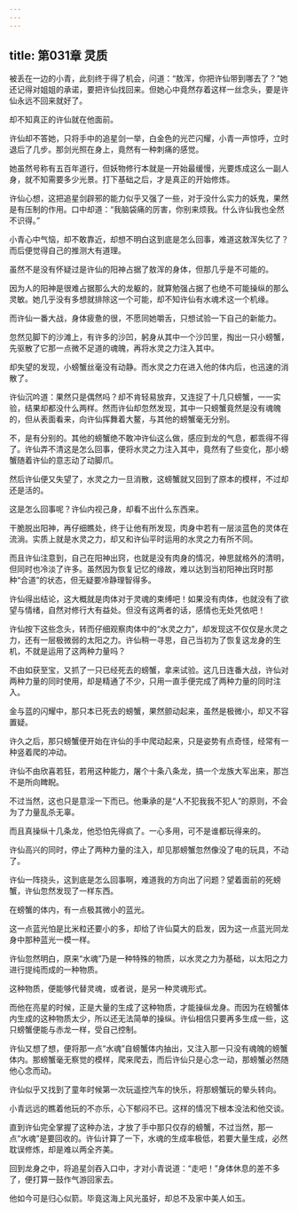 ```yaml
---
---
---
```

title: 第031章 灵质
---





被丢在一边的小青，此刻终于得了机会，问道：“敖浑，你把许仙带到哪去了？”她还记得对姐姐的承诺，要把许仙找回来。但她心中竟然存着这样一丝念头，要是许仙永远不回来就好了。

却不知真正的许仙就在他面前。

许仙却不答她，只将手中的追星剑一举，白金色的光芒闪耀，小青一声惊呼，立时退后了几步。那剑光照在身上，竟然有一种刺痛的感觉。

她虽然号称有五百年道行，但妖物修行本就是一开始最缓慢，光要炼成这么一副人身，就不知需要多少光景。打下基础之后，才是真正的开始修炼。

许仙心想，这把追星剑辟邪的能力似乎又强了一些，对于没什么实力的妖鬼，果然是有压制的作用。口中却道：“我脑袋痛的厉害，你别来烦我。什么许仙我也全然不识得。”

小青心中气恼，却不敢靠近，却想不明白这到底是怎么回事，难道这敖浑失忆了？而后便觉得自己的推测大有道理。

虽然不是没有怀疑过是许仙的阳神占据了敖浑的身体，但那几乎是不可能的。

因为人的阳神是很难占据那么大的龙躯的，就算勉强占据了也绝不可能操纵的那么灵敏。她几乎没有多想就排除这一个可能，却不知许仙有水魂术这一个机缘。

而许仙一番大战，身体疲惫的很，不愿同她嚼舌，只想试验一下自己的新能力。

忽然见脚下的沙滩上，有许多的沙凹，躬身从其中一个沙凹里，掏出一只小螃蟹，先驱散了它那一点微不足道的魂魄，再将水灵之力注入其中。

却失望的发现，小螃蟹丝毫没有动静。而水灵之力在进入他的体内后，也迅速的消散了。

许仙沉吟道：果然只是偶然吗？却不肯轻易放弃，又连捉了十几只螃蟹，一一实验，结果却都没什么两样。然而许仙却忽然发现，其中一只螃蟹竟然是没有魂魄的，但从表面看来，向许仙挥舞着大鳌，与其他的螃蟹毫无分别。

不，是有分别的。其他的螃蟹绝不敢冲许仙这么做，感应到龙的气息，都乖得不得了。许仙弄不清这是怎么回事，便将水灵之力注入其中，竟然有了些变化，那小螃蟹随着许仙的意志动了动脚爪。

然后许仙便又失望了，水灵之力一旦消散，这螃蟹就又回到了原本的模样，不过却还是活的。

这是怎么回事呢？许仙内视己身，却看不出什么东西来。

干脆脱出阳神，再仔细瞧处，终于让他有所发现，肉身中若有一层淡蓝色的灵体在流淌。实质上就是水灵之力，却又和许仙平时运用的水灵之力有所不同。

而且许仙注意到，自己在阳神出窍，也就是没有肉身的情况，神思就格外的清明，但同时也冷淡了许多。虽然因为恢复记忆的缘故，难以达到当初阳神出窍时那种“合道”的状态，但无疑要冷静理智得多。

许仙得出结论，这大概就是肉体对于灵魂的束缚吧！如果没有肉体，也就没有了欲望与情绪，自然对修行大有益处。但没有这两者的话，感情也无处凭依吧！

许仙按下这些念头，转而仔细观察肉体中的“水灵之力”，却发现这不仅仅是水灵之力，还有一层极微弱的太阳之力。许仙稍一寻思，自己当初为了恢复这龙身的生机，不就是运用了这两种力量吗？

不由如获至宝，又抓了一只已经死去的螃蟹，拿来试验。这几日连番大战，许仙对两种力量的同时使用，却是精通了不少，只用一直手便完成了两种力量的同时注入。

金与蓝的闪耀中，那只本已死去的螃蟹，果然颤动起来，虽然是极微小，却又不容置疑。

许久之后，那只螃蟹便开始在许仙的手中爬动起来，只是姿势有点奇怪，经常有一种竖着爬的冲动。

许仙不由欣喜若狂，若用这种能力，屠个十条八条龙，搞一个龙族大军出来，那岂不是所向睥睨。

不过当然，这也只是意淫一下而已。他秉承的是“人不犯我我不犯人”的原则，不会为了力量乱杀无辜。

而且真操纵十几条龙，他恐怕先得疯了。一心多用，可不是谁都玩得来的。

许仙高兴的同时，停止了两种力量的注入，却见那螃蟹忽然像没了电的玩具，不动了。

许仙一阵挠头，这到底是怎么回事啊，难道我的方向出了问题？望着面前的死螃蟹，许仙忽然发现了一样东西。

在螃蟹的体内，有一点极其微小的蓝光。

这一点蓝光怕是比米粒还要小的多，却给了许仙莫大的启发，因为这一点蓝光同龙身中那种蓝光一模一样。

许仙忽然明白，原来“水魂”乃是一种特殊的物质，以水灵之力为基础，以太阳之力进行提纯而成的一种物质。

这种物质，便能够代替灵魂，或者说，是另一种灵魂形式。

而他在亮星的时候，正是大量的生成了这种物质，才能操纵龙身。而因为在螃蟹体内生成的这种物质太少，所以还无法简单的操纵。许仙相信只要再多生成一些，这只螃蟹便能与赤龙一样，受自己控制。

许仙又想了想，便将那一点“水魂”自螃蟹体内抽出，又注入那一只没有魂魄的螃蟹体内。那螃蟹毫无察觉的模样，爬来爬去，而后许仙只是心念一动，那螃蟹必然随他心念而动。

许仙似乎又找到了童年时候第一次玩遥控汽车的快乐，将那螃蟹玩的晕头转向。

小青远远的瞧着他玩的不亦乐，心下郁闷不已。这样的情况下根本没法和他交谈。

直到许仙完全掌握了这种办法，才放了手中那只仅存的螃蟹，不过当然，那一点“水魂”是要回收的。许仙计算了一下，水魂的生成率极低，若要大量生成，必然耽误修炼，却是难以两全齐美。

回到龙身之中，将追星剑吞入口中，才对小青说道：“走吧！”身体休息的差不多了，便打算一鼓作气游回家去。

他如今可是归心似箭。毕竟这海上风光虽好，却总不及家中美人如玉。